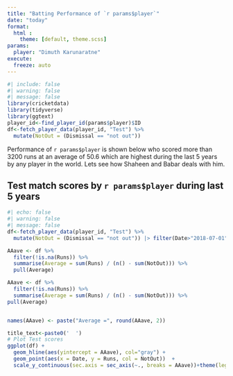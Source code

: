 ```yaml
---
title: "Batting Performance of `r params$player`"
date: "today"
format: 
  html :
    theme: [default, theme.scss]
params:
  player: "Dimuth Karunaratne"
execute: 
  freeze: auto
---
```


```r
#| include: false
#| warning: false
#| message: false
library(cricketdata)
library(tidyverse)
library(ggtext)
player_id<-find_player_id(params$player)$ID
df<-fetch_player_data(player_id, "Test") %>%
  mutate(NotOut = (Dismissal == "not out"))

```

 Performance of `r params$player` is shown below who scored more than 3200 runs at an average of 50.6 which are highest during the last 5 years by any player in the world. Lets see how Shaheen and Babar deals with him.

## Test match scores by `r params$player` during last 5 years


```r
#| echo: false
#| warning: false
#| message: false
df<-fetch_player_data(player_id, "Test") %>%
  mutate(NotOut = (Dismissal == "not out")) |> filter(Date>"2018-07-01")

AAave <- df %>%
  filter(!is.na(Runs)) %>%
  summarise(Average = sum(Runs) / (n() - sum(NotOut))) %>%
  pull(Average)

AAave <- df %>%
  filter(!is.na(Runs)) %>%
  summarise(Average = sum(Runs) / (n() - sum(NotOut))) %>%
pull(Average)


names(AAave) <- paste("Average =", round(AAave, 2))

title_text<-paste0('  ')
# Plot Test scores
ggplot(df) +
  geom_hline(aes(yintercept = AAave), col="gray") +
  geom_point(aes(x = Date, y = Runs, col = NotOut))  +
  scale_y_continuous(sec.axis = sec_axis(~., breaks = AAave))+theme(legend.position = "none") +labs(title=title_text)
```

